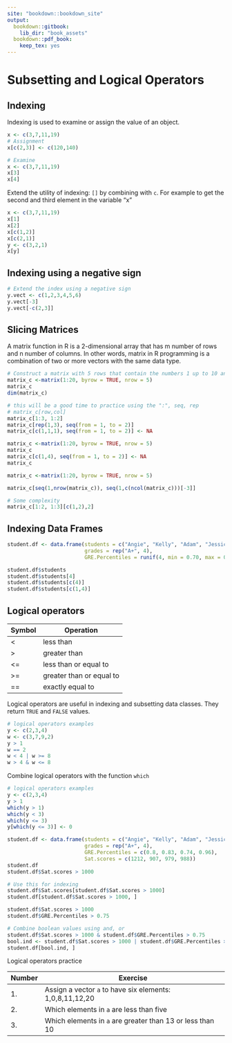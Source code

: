 ---
site: "bookdown::bookdown_site"
output:
  bookdown::gitbook:
    lib_dir: "book_assets"
  bookdown::pdf_book:
    keep_tex: yes
---

# Subsetting and Logical Operators


## Indexing

Indexing is used to examine or assign the value of an object.
```{r, eval=FALSE}
x <- c(3,7,11,19)
# Assignment
x[c(2,3)] <- c(120,140)

# Examine
x <- c(3,7,11,19)
x[3]
x[4]
```


Extend the utility of indexing: `[]` by combining with `c`. For example to get the second and third element in the variable "x"

```{r, eval=FALSE}
x <- c(3,7,11,19)
x[1]
x[2]
x[c(1,2)]
x[c(2,1)]
y <- c(3,2,1)
x[y]
```

## Indexing using a negative sign

```{r, eval=FALSE}
# Extend the index using a negative sign
y.vect <- c(1,2,3,4,5,6)
y.vect[-3]
y.vect[-c(2,3]]

```


## Slicing Matrices

A matrix function in R is a 2-dimensional array that has m number of rows and n number of columns. In other words, matrix in R programming is a combination of two or more vectors with the same data type.

```{r, eval=FALSE}
# Construct a matrix with 5 rows that contain the numbers 1 up to 10 and byrow =  TRUE 
matrix_c <-matrix(1:20, byrow = TRUE, nrow = 5)
matrix_c
dim(matrix_c)

# this will be a good time to practice using the ":", seq, rep
# matrix_c[row,col]
matrix_c[1:3, 1:2]
matrix_c[rep(1,3), seq(from = 1, to = 2)]
matrix_c[c(1,1,1), seq(from = 1, to = 2)] <- NA

matrix_c <-matrix(1:20, byrow = TRUE, nrow = 5)
matrix_c
matrix_c[c(1,4), seq(from = 1, to = 2)] <- NA
matrix_c

matrix_c <-matrix(1:20, byrow = TRUE, nrow = 5)

matrix_c[seq(1,nrow(matrix_c)), seq(1,c(ncol(matrix_c)))[-3]]

# Some complexity
matrix_c[1:2, 1:3][c(1,2),2]

```

## Indexing Data Frames
```{r, eval=FALSE}
student.df <- data.frame(students = c("Angie", "Kelly", "Adam", "Jessica"),
                         grades = rep("A+", 4), 
                         GRE.Percentiles = runif(4, min = 0.70, max = 0.99))

student.df$students
student.df$students[4]
student.df$students[c(4)]
student.df$students[c(1,4)]


```

## Logical operators
Symbol | Operation
------ | ---------
<      | less than
>      | greater than
<=     | less than or equal to
>=     | greater than or equal to
==     | exactly equal to

Logical operators are useful in indexing and subsetting data classes. They return `TRUE` and `FALSE` values.

```{r, eval=FALSE}
# logical operators examples
y <- c(2,3,4)
w <- c(3,7,9,2)
y > 1
w == 2
w < 4 | w >= 8
w > 4 & w <= 8
``` 

Combine logical operators with the function `which`
```{r, eval=FALSE}
# logical operators examples
y <- c(2,3,4)
y > 1
which(y > 1)
which(y < 3)
which(y <= 3)
y[which(y <= 3)] <- 0
``` 


```{r, eval=FALSE}
student.df <- data.frame(students = c("Angie", "Kelly", "Adam", "Jessica"),
                         grades = rep("A+", 4), 
                         GRE.Percentiles = c(0.8, 0.83, 0.74, 0.96), 
                         Sat.scores = c(1212, 907, 979, 988))
student.df
student.df$Sat.scores > 1000

# Use this for indexing
student.df$Sat.scores[student.df$Sat.scores > 1000]
student.df[student.df$Sat.scores > 1000, ]

student.df$Sat.scores > 1000
student.df$GRE.Percentiles > 0.75

# Combine boolean values using and, or
student.df$Sat.scores > 1000 & student.df$GRE.Percentiles > 0.75
bool.ind <- student.df$Sat.scores > 1000 | student.df$GRE.Percentiles > 0.75
student.df[bool.ind, ]
``` 


Logical operators practice

Number | Exercise
------ | -------------------------------------------------------------------
1.     |Assign a vector `a` to have six elements: 1,0,8,11,12,20
2.     |Which elements in `a` are less than five
3.     |Which elements in `a` are greater than 13 or less than 10


